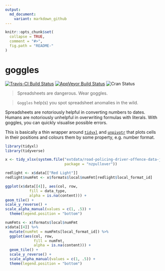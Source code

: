 ```yaml
---
output:
  md_document:
    variant: markdown_github
---
```


<!-- README.md is generated from README.Rmd. Please edit that file -->

```r
knitr::opts_chunk$set(
  collapse = TRUE,
  comment = "#>",
  fig.path = "README-"
)
```

# goggles

[![Travis-CI Build Status](https://travis-ci.org/nacnudus/goggles.svg?branch=master)](https://travis-ci.org/nacnudus/goggles)
[![AppVeyor Build Status](https://ci.appveyor.com/api/projects/status/github/nacnudus/goggles?branch=master&svg=true)](https://ci.appveyor.com/project/nacnudus/goggles)
![Cran Status](http://www.r-pkg.org/badges/version/goggles)

> Spreadsheets are dangerous.  Wear goggles.

> `Goggles` help(s) you spot spreadsheet anomalies in the wild.

Spreadsheets are notoriously helpful in converting numbers to dates.  Humans are
notoriously unhelpful in overwriting formulas with literals.  With goggles, you
can quickly visualise possible errors.

This is basically a thin wrapper around
[`tidyxl`](https://github.com/nacnudus/tidyxl) and
[`unpivotr`](https://github.com/nacnudus/unpivotr) that plots cells in their
positions and colours them by some property, e.g. number format.

```r
library(tidyxl)
library(tidyverse)

x <- tidy_xlsx(system.file("extdata/road-policing-driver-offence-data-jan2009-sep2006.xlsx",
                           package = "nzpullover"))

redlight <- x$data[["Red Light"]]
redlight$numFmt <- x$formats$local$numFmt[redlight$local_format_id]

ggplot(x$data[[4]], aes(col, row,
           fill = data_type,
           alpha = is.na(content))) +
geom_tile() +
scale_y_reverse() +
scale_alpha_manual(values = c(1, .5)) +
  theme(legend.position = "bottom")

numFmts <- x$formats$local$numFmt
x$data[[4]] %>%
  mutate(numFmt = numFmts[local_format_id]) %>%
  ggplot(aes(col, row,
             fill = numFmt,
             alpha = is.na(content))) +
  geom_tile() +
  scale_y_reverse() +
  scale_alpha_manual(values = c(1, .5)) +
  theme(legend.position = "bottom")
```
